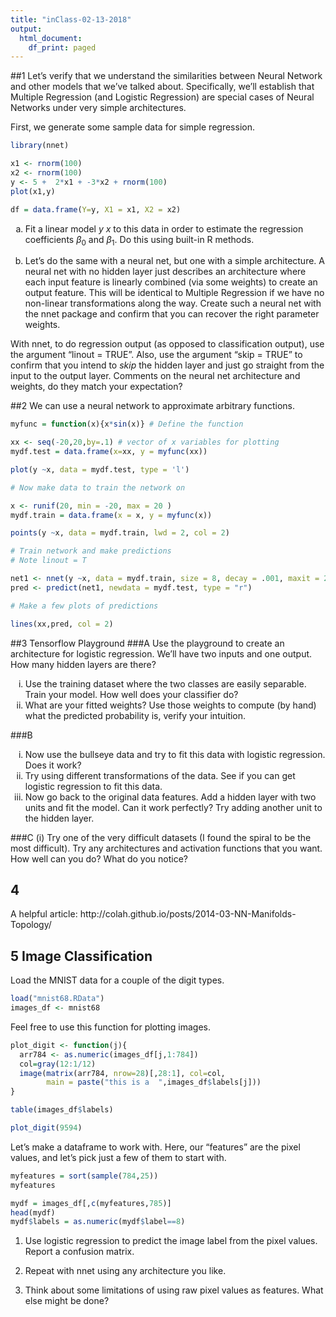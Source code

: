 ---
title: "inClass-02-13-2018"
output:
  html_document:
    df_print: paged
---

##1
Let's verify that we understand the similarities between Neural Network and other models that we've talked about. Specifically, we'll establish that Multiple Regression (and Logistic Regression) are special cases of Neural Networks under very simple architectures.

First, we generate some sample data for simple regression.
```{r}
library(nnet)

x1 <- rnorm(100)
x2 <- rnorm(100)
y <- 5 +  2*x1 + -3*x2 + rnorm(100) 
plot(x1,y)

df = data.frame(Y=y, X1 = x1, X2 = x2)
```

(a) Fit a linear model $y ~ x$ to this data in order to estimate the regression coefficients $\beta_0$ and $\beta_1$. Do this using built-in R methods.

(b) Let's do the same with a neural net, but one with a simple architecture. A neural net with no hidden layer just describes an architecture where each input feature is linearly combined (via some weights) to create an output feature. This will be identical to Multiple Regression if we have no non-linear transformations along the way. Create such a neural net with the nnet package and confirm that you can recover the right parameter weights. 

With nnet, to do regression output (as opposed to classification output), use the argument "linout = TRUE". Also, use the argument "skip = TRUE" to confirm that you intend to _skip_ the hidden layer and just go straight from the input to the output layer. Comments on the neural net architecture and weights, do they match your expectation?


##2
We can use a neural network to approximate arbitrary functions. 

```{r}

myfunc = function(x){x*sin(x)} # Define the function 

xx <- seq(-20,20,by=.1) # vector of x variables for plotting
mydf.test = data.frame(x=xx, y = myfunc(xx))

plot(y ~x, data = mydf.test, type = 'l')

# Now make data to train the network on

x <- runif(20, min = -20, max = 20 )
mydf.train = data.frame(x = x, y = myfunc(x))

points(y ~x, data = mydf.train, lwd = 2, col = 2)

# Train network and make predictions
# Note linout = T

net1 <- nnet(y ~x, data = mydf.train, size = 8, decay = .001, maxit = 2000, linout = T)
pred <- predict(net1, newdata = mydf.test, type = "r")

# Make a few plots of predictions

lines(xx,pred, col = 2)
```

##3 Tensorflow Playground
###A
Use the playground to create an architecture for logistic regression. We'll have two inputs and one output. How many hidden layers are there?

(i) Use the training dataset where the two classes are easily separable. Train your model. How well does your classifier do?
(ii) What are your fitted weights? Use those weights to compute (by hand) what the predicted probability is, verify your intuition.

###B

(i) Now use the bullseye data and try to fit this data with logistic regression. Does it work?
(ii) Try using different transformations of the data. See if you can get logistic regression to fit this data.
(iii) Now go back to the original data features. Add a hidden layer with two units and fit the model. Can it work perfectly? Try adding another unit to the hidden layer.

###C
(i) Try one of the very difficult datasets (I found the spiral to be the most difficult). Try any architectures and activation functions that you want. How well can you do? What do you notice?

## 4
A helpful article: http://colah.github.io/posts/2014-03-NN-Manifolds-Topology/

## 5 Image Classification

Load the MNIST data for a couple of the digit types.
```{r}
load("mnist68.RData")
images_df <- mnist68
```

Feel free to use this function for plotting images.
```{r}
plot_digit <- function(j){
  arr784 <- as.numeric(images_df[j,1:784])
  col=gray(12:1/12)
  image(matrix(arr784, nrow=28)[,28:1], col=col, 
        main = paste("this is a  ",images_df$labels[j]))
}

table(images_df$labels)

plot_digit(9594)
```

Let's make a dataframe to work with. Here, our "features" are the pixel values, and let's pick just a few of them to start with.

```{r}

myfeatures = sort(sample(784,25))
myfeatures

mydf = images_df[,c(myfeatures,785)]
head(mydf)
mydf$labels = as.numeric(mydf$label==8)
```

1. Use logistic regression to predict the image label from the pixel values. Report a confusion matrix.

2. Repeat with nnet using any architecture you like. 

3. Think about some limitations of using raw pixel values as features. What else might be done?